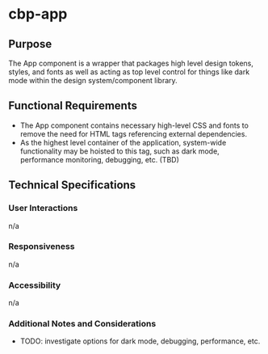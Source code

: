 
<Meta title="Components/App/Specifications" />

# cbp-app

## Purpose

The App component is a wrapper that packages high level design tokens, styles, and fonts as well as acting as top level control for things like dark mode within the design system/component library.

## Functional Requirements

* The App component contains necessary high-level CSS and fonts to remove the need for HTML tags referencing external dependencies.
* As the highest level container of the application, system-wide functionality may be hoisted to this tag, such as dark mode, performance monitoring, debugging, etc. (TBD)

## Technical Specifications

### User Interactions

n/a

### Responsiveness

n/a

### Accessibility

n/a

### Additional Notes and Considerations

* TODO: investigate options for dark mode, debugging, performance, etc.
